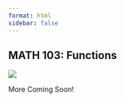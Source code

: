 ```yaml
---
format: html
sidebar: false
---
```



## MATH 103: Functions

::: {.grid}

::: {.g-col-4}
![](images/MATH0105_hex_sticker.png)
:::

::: {.g-col-8}

:::

:::


More Coming Soon!